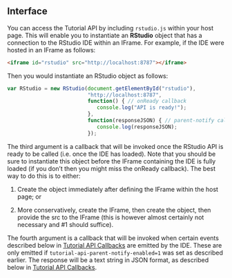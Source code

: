 ## Interface

You can access the Tutorial API by including `rstudio.js` within your host page. This will enable you to instantiate an **RStudio** object that has a connection to the RStudio IDE within an IFrame. For example, if the IDE were hosted in an IFrame as follows:

```html
<iframe id="rstudio" src="http://localhost:8787"></iframe>
```

Then you would instantiate an RStudio object as follows:

```js
var RStudio = new RStudio(document.getElementById("rstudio"), 
                          "http://localhost:8787",
                          function() { // onReady callback
                             console.log("API is ready!");
                          },
                          function(responseJSON) { // parent-notify callback
                             console.log(responseJSON);
                          });
```

The third argument is a callback that will be invoked once the RStudio API is ready to be called (i.e. once the IDE has loaded). Note that you should be sure to instantiate this object before the IFrame containing the IDE is fully loaded (if you don't then you might miss the onReady callback). The best way to do this is to either:

1. Create the object immediately after defining the IFrame within the host page; or

2. More conservatively, create the IFrame, then create the object, then provide the src to the IFrame (this is however almost certainly not necessary and #1 should suffice). 

The fourth argument is a callback that will be invoked when certain events described below in [Tutorial API Callbacks](tutorial_api_callbacks.qmd) are emitted by the IDE. These are only emitted if `tutorial-api-parent-notify-enabled=1` was set as described earlier. The response will be a text string in JSON format, as described below in [Tutorial API Callbacks](tutorial_api_callbacks.qmd).

